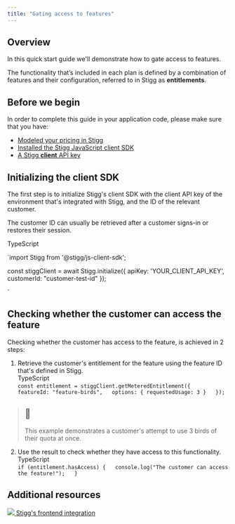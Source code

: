```yaml
---
title: "Gating access to features"
---
```


## Overview

In this quick start guide we'll demonstrate how to gate access to features.

The functionality that’s included in each plan is defined by a combination of features and their configuration, referred to in Stigg as **entitlements**.

  
## Before we begin

In order to complete this guide in your application code, please make sure that you have:

* [Modeled your pricing in Stigg](modeling-your-pricing)
* [Installed the Stigg JavaScript client SDK](javascript-sdk#installing-the-sdk)
* [A Stigg **client** API key](javascript-sdk#retrieving-the-client-api-key)
  
## Initializing the client SDK

The first step is to initialize Stigg's client SDK with the client API key of the environment that's integrated with Stigg, and the ID of the relevant customer.

The customer ID can usually be retrieved after a customer signs-in or restores their session.

TypeScript

`import Stigg from '@stigg/js-client-sdk';

const stiggClient = await Stigg.initialize({ 
    apiKey: 'YOUR_CLIENT_API_KEY',
    customerId: "customer-test-id"
});

`

  
## Checking whether the customer can access the feature

Checking whether the customer has access to the feature, is achieved in 2 steps:

1. Retrieve the customer's entitlement for the feature using the feature ID that's defined in Stigg.  
TypeScript  
`const entitlement = stiggClient.getMeteredEntitlement({  
    featureId: "feature-birds",  
    options: { requestedUsage: 3 }  
});  
`  
> ## 📘  
> This example demonstrates a customer's attempt to use 3 birds of their quota at once.
2. Use the result to check whether they have access to this functionality.  
TypeScript  
`if (entitlement.hasAccess) {  
    console.log("The customer can access the feature!");  
}  
`
  
## Additional resources

[ ![](/images/3682af4-Stiggs_Frontend_integration.png)  Stigg's frontend integration ](frontend-integration) 